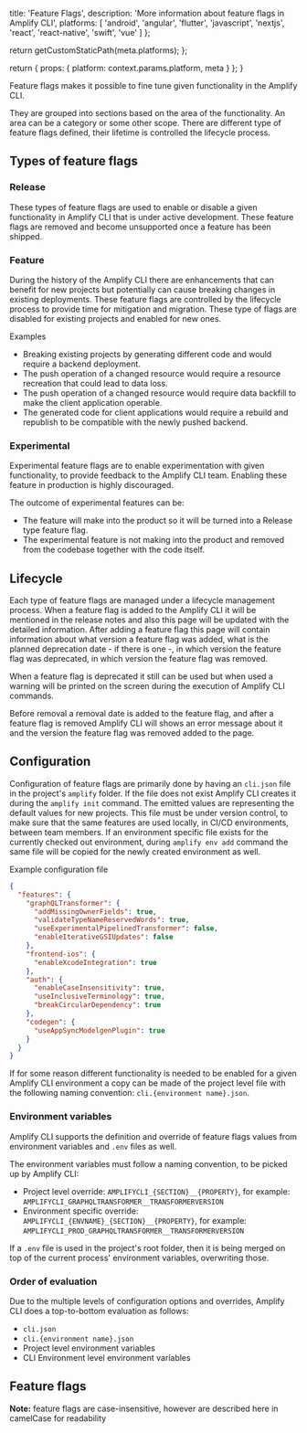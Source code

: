                   
  title: 'Feature Flags',
  description: 'More information about feature flags in Amplify CLI',
  platforms: [
                'android',
                'angular',
                'flutter',
                'javascript',
                'nextjs',
                'react',
                'react-native',
                'swift',
                'vue'
              ]
};

  return getCustomStaticPath(meta.platforms);
};

  return {
    props: {
      platform: context.params.platform,
      meta
    }
  };
}
          


Feature flags makes it possible to fine tune given functionality in the Amplify CLI.

They are grouped into sections based on the area of the functionality. An area can be a category or some other scope. There are different type of feature flags defined, their lifetime is controlled the lifecycle process.

## Types of feature flags

### Release

These types of feature flags are used to enable or disable a given functionality in Amplify CLI that is under active development. These feature flags are removed and become unsupported once a feature has been shipped.

### Feature

During the history of the Amplify CLI there are enhancements that can benefit for new projects but potentially can cause breaking changes in existing deployments. These feature flags are controlled by the lifecycle process to provide time for mitigation and migration. These type of flags are disabled for existing projects and enabled for new ones.

Examples

- Breaking existing projects by generating different code and would require a backend deployment.
- The push operation of a changed resource would require a resource recreation that could lead to data loss.
- The push operation of a changed resource would require data backfill to make the client application operable.
- The generated code for client applications would require a rebuild and republish to be compatible with the newly pushed backend.

### Experimental

Experimental feature flags are to enable experimentation with given functionality, to provide feedback to the Amplify CLI team. Enabling these feature in production is highly discouraged.

The outcome of experimental features can be:

- The feature will make into the product so it will be turned into a Release type feature flag.
- The experimental feature is not making into the product and removed from the codebase together with the code itself.

## Lifecycle

Each type of feature flags are managed under a lifecycle management process. When a feature flag is added to the Amplify CLI it will be mentioned in the release notes and also this page will be updated with the detailed information. After adding a feature flag this page will contain information about what version a feature flag was added, what is the planned deprecation date - if there is one -, in which version the feature flag was deprecated, in which version the feature flag was removed.

When a feature flag is deprecated it still can be used but when used a warning will be printed on the screen during the execution of Amplify CLI commands.

Before removal a removal date is added to the feature flag, and after a feature flag is removed Amplify CLI will shows an error message about it and the version the feature flag was removed added to the page.

## Configuration

Configuration of feature flags are primarily done by having an `cli.json` file in the project's `amplify` folder. If the file does not exist Amplify CLI creates it during the `amplify init` command. The emitted values are representing the default values for new projects. This file must be under version control, to make sure that the same features are used locally, in CI/CD environments, between team members. If an environment specific file exists for the currently checked out environment, during `amplify env add` command the same file will be copied for the newly created environment as well.

Example configuration file

```json
{
  "features": {
    "graphQLTransformer": {
      "addMissingOwnerFields": true,
      "validateTypeNameReservedWords": true,
      "useExperimentalPipelinedTransformer": false,
      "enableIterativeGSIUpdates": false
    },
    "frontend-ios": {
      "enableXcodeIntegration": true
    },
    "auth": {
      "enableCaseInsensitivity": true,
      "useInclusiveTerminology": true,
      "breakCircularDependency": true
    },
    "codegen": {
      "useAppSyncModelgenPlugin": true
    }
  }
}
```

If for some reason different functionality is needed to be enabled for a given Amplify CLI environment a copy can be made of the project level file with the following naming convention: `cli.{environment name}.json`.

### Environment variables

Amplify CLI supports the definition and override of feature flags values from environment variables and `.env` files as well.

The environment variables must follow a naming convention, to be picked up by Amplify CLI:

- Project level override: `AMPLIFYCLI_{SECTION}__{PROPERTY}`, for example: `AMPLIFYCLI_GRAPHQLTRANSFORMER__TRANSFORMERVERSION`
- Environment specific override: `AMPLIFYCLI_{ENVNAME}_{SECTION}__{PROPERTY}`, for example: `AMPLIFYCLI_PROD_GRAPHQLTRANSFORMER__TRANSFORMERVERSION`

If a `.env` file is used in the project's root folder, then it is being merged on top of the current process' environment variables, overwriting those.

### Order of evaluation

Due to the multiple levels of configuration options and overrides, Amplify CLI does a top-to-bottom evaluation as follows:

- `cli.json`
- `cli.{environment name}.json`
- Project level environment variables
- CLI Environment level environment variables

## Feature flags

<Callout>

**Note:** feature flags are case-insensitive, however are described here in camelCase for readability 

</Callout>

<FeatureFlags />
